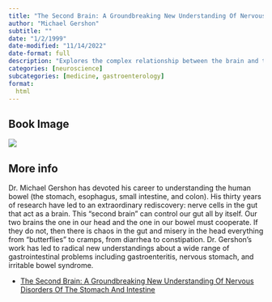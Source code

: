 ```yaml
---
title: "The Second Brain: A Groundbreaking New Understanding Of Nervous Disorders Of The Stomach And Intestine"
author: "Michael Gershon"
subtitle: ""
date: "1/2/1999"
date-modified: "11/14/2022"
date-format: full
description: "Explores the complex relationship between the brain and the gut, shedding light on the connection between the nervous system and digestive disorders."
categories: [neuroscience]
subcategories: [medicine, gastroenterology]
format:
  html
---
```


## Book Image

![](/books/TheSecondBrain.jpg)

## More info

Dr. Michael Gershon has devoted his career to understanding the human bowel (the stomach, esophagus, small intestine, and colon). His thirty years of research have led to an extraordinary rediscovery: nerve cells in the gut that act as a brain. This "second brain" can control our gut all by itself. Our two brains the one in our head and the one in our bowel must cooperate. If they do not, then there is chaos in the gut and misery in the head everything from "butterflies" to cramps, from diarrhea to constipation. Dr. Gershon's work has led to radical new understandings about a wide range of gastrointestinal problems including gastroenteritis, nervous stomach, and irritable bowel syndrome.

- [The Second Brain: A Groundbreaking New Understanding Of Nervous Disorders Of The Stomach And Intestine](https://www.amazon.es/Second-Brain-Scientific-Groundbreaking-Understanding/dp/0060930721){.external}

